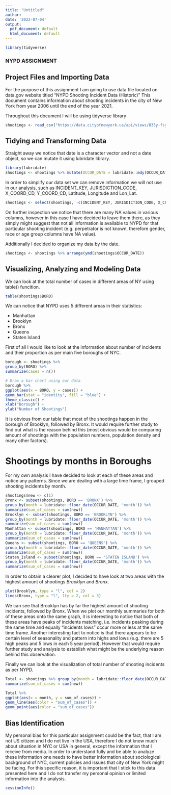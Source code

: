 ```yaml
---
title: "Untitled"
author: 
date: '2022-07-04'
output:
  pdf_document: default
  html_document: default
---
```

```r
library(tidyverse)
```

### **NYPD ASSIGNMENT**

##  Project Files and Importing Data

For the purpose of this assignment I am going to use data file located on data.gov website titled "NYPD Shooting Incident Data (Historic)" This document contains information about shooting incidents in the city of New York from year 2006 until the end of the year 2021.

Throughout this document I will be using tidyverse library

```r
shootings <- read_csv("https://data.cityofnewyork.us/api/views/833y-fsy8/rows.csv?accessType=DOWNLOAD")
```

## Tidying and Transforming Data

Straight away we notice that date is a character vector and not a date object, so we can mutate it using lubridate library.

```r
library(lubridate)
shootings <- shootings %>% mutate(OCCUR_DATE = lubridate::mdy(OCCUR_DATE))
```

In order to simplify our data set we can remove information we will not use in our analysis, such as INCIDENT_KEY, JURISDICTION_CODE, X_COORD_CD, Y_COORD_CD, Latitude, Longitude and Lon_Lat.

```r
shootings <- select(shootings, -c(INCIDENT_KEY, JURISDICTION_CODE, X_COORD_CD, Y_COORD_CD, Latitude, Longitude, Lon_Lat))
```

On further inspection we notice that there are many NA values in various columns, however in this case I have decided to leave them there, as they simply might suggest that not all information is available to NYPD for that particular shooting incident (e.g. perpetrator is not known, therefore gender, race or age group columns have NA value). 

Additionally I decided to organize my data by the date.
```r
shootings <- shootings %>% arrange(ymd(shootings$OCCUR_DATE))
```

## Visualizing, Analyzing and Modeling Data

We can look at the total number of cases in different areas of NY using table() funcition.
```r
table(shootings$BORO)
```

We can notice that NYPD uses 5 different areas in their statistics:

- Manhattan 
- Brooklyn
- Bronx
- Queens
- Staten Island

First of all I would like to look at the information about number of incidents and their proportion as per main five boroughs of NYC.

```r
borough <- shootings %>%
group_by(BORO) %>%
summarize(cases = n())

# Draw a bar chart using our data
borough %>%
ggplot(aes(x = BORO, y = cases)) +
geom_bar(stat = "identity", fill = "blue") +
theme_classic() +
xlab("Borough") +
ylab("Number of Shootings")

```

It is obvious from our table that most of the shootings happen in the borough of Brooklyn, followed by Bronx. It would require further study to find out what is the reason behind this (most obvious would be comparing amount of shootings with the population numbers, population density and many other factors).

# Shootings by months in Boroughs

For my own analysis I have decided to look at each of these areas and notice any patterns. Since we are dealing with a large time frame, I grouped shooting incidents by month.

```r
shootings$new <- c(1)
Bronx <- subset(shootings, BORO == 'BRONX') %>%
group_by(month = lubridate::floor_date(OCCUR_DATE, 'month')) %>%
summarize(sum_of_cases = sum(new))
Brooklyn <- subset(shootings, BORO == 'BROOKLYN') %>%
group_by(month = lubridate::floor_date(OCCUR_DATE, 'month')) %>%
summarize(sum_of_cases = sum(new))
Manhattan <- subset(shootings, BORO == 'MANHATTAN') %>%
group_by(month = lubridate::floor_date(OCCUR_DATE, 'month')) %>%
summarize(sum_of_cases = sum(new))
Queens <- subset(shootings, BORO == 'QUEENS') %>%
group_by(month = lubridate::floor_date(OCCUR_DATE, 'month')) %>%
summarize(sum_of_cases = sum(new))
Staten_Island <- subset(shootings, BORO == 'STATEN ISLAND') %>%
group_by(month = lubridate::floor_date(OCCUR_DATE, 'month')) %>%
summarize(sum_of_cases = sum(new))
```


In order to obtain a clearer plot, I decided to have look at two areas with the highest amount of shootings *Brooklyn* and *Bronx*. 

```r
plot(Brooklyn, type = "l", col = 2)
lines(Bronx, type = "l", lty = 2, col = 3)
```



We can see that Brooklyn has by far the highest amount of shooting incidents, followed by Bronx. When we plot our monthly summaries for both of these areas onto the same graph, it is interesting to notice that both of these areas have peaks of incidents matching, i.e. incidents peaking during the same time and equally "incidents lows" occur more or less at the same time frame.
Another interesting fact to notice is that there appears to be certain level of seasonality and pattern into highs and lows (e.g. there are 5 high peaks and 5 lows in each 5 year period). However that would require further study and analysis to establish what might be the underlying reason behind this observation.


Finally we can look at the visualization of total number of shooting incidents as per NYPD.
```r
Total <- shootings %>% group_by(month = lubridate::floor_date(OCCUR_DATE, 'month')) %>%
summarize(sum_of_cases = sum(new))
```
```r
Total %>%
ggplot(aes(x = month, y = sum_of_cases)) +
geom_line(aes(color = "sum_of_cases")) +
geom_point(aes(color = "sum_of_cases"))
```

## Bias Identification

My personal bias for this particular assignment could be the fact, that I am not US citizen and I do not live in the USA, therefore I do not know much about situation in NYC or USA in general, except the information that I receive from media. In order to understand fully and be able to analyze these information one needs to have better information about sociological background of NYC, current policies and issues that city of New York might be facing.
For this specific reason, it is important that I stick to this data presented here and I do not transfer my personal opinion or limited information into the analysis.

```r
sessionInfo()
```

